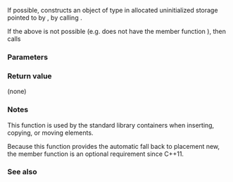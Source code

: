 {{cpp/memory/allocator_traits/title|construct}}
{{cpp/memory/allocator_traits/navbar}}
{{dcl begin}}
{{dcl header|memory}}
{{dcla|since=c++11|constexpr=c++20|
template&lt; class T, class... Args &gt;
static void construct( Alloc&amp; a, T* p, Args&amp;&amp;... args );
}}
{{dcl end}}

If possible, constructs an object of type {{tt|T}} in allocated uninitialized storage pointed to by {{c|p}}, by calling
{{c|a.construct(p, std::forward&lt;Args&gt;(args)...)}}.

If the above is not possible (e.g. {{tt|Alloc}} does not have the member function {{tt|construct()}}), then calls
{{rrev multi
|until1=c++20|rev1={{c|::new (static_cast&lt;void*&gt;(p)) T(std::forward&lt;Args&gt;(args)...)}}
|rev2={{c|std::construct_at(p, std::forward&lt;Args&gt;(args)...)}}
}}

===Parameters===
{{par begin}}
{{par|a|allocator to use for construction}}
{{par|p|pointer to the uninitialized storage on which a {{tt|T}} object will be constructed}}
{{par|args...|the constructor arguments to pass to {{c|a.construct()}} or to {{rev inl|until=c++20|placement-new}}{{rev inl|since=c++20|{{lc|std::construct_at()}}}}}}
{{par end}}

===Return value===
(none)

===Notes===
This function is used by the standard library containers when inserting, copying, or moving elements.

Because this function provides the automatic fall back to placement new, the member function {{tt|construct()}} is an optional {{named req|Allocator}} requirement since C++11.

===See also===
{{dsc begin}}
{{dsc inc|cpp/memory/new/dsc operator_new}}
{{dsc inc|cpp/memory/allocator/dsc construct}}
{{dsc inc|cpp/memory/dsc construct_at}}
{{dsc end}}

{{langlinks|de|es|fr|it|ja|pt|ru|zh}}